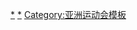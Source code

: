 {{Navbox with columns
| name       = 亚洲运动会主办城市
| title      = [[亚洲运动会]]主办城市
| bodyclass = hlist
| imagestyle = padding: 0 0.5em;
| image = [[File:Asian Games logo.svg|70px|Asian Games logo]]
| abovestyle = padding: 0.35em 0; line-height: 1.5em; background: transparent;
| belowstyle = background-color:transparent; border-top: 1px solid #CCCCFF;
| group1     = [[亚洲运动会|夏季]]
| list1      = 
* '''[[1951年亚洲运动会|1951]]'''：[[德里]]
* '''[[1954年亚洲运动会|1954]]'''：[[马尼拉]]
* '''[[1958年亚洲运动会|1958]]'''：[[東京都|东京]]
* '''[[1962年亚洲运动会|1962]]'''：[[雅加达]]
* '''[[1966年亚洲运动会|1966]]'''：[[曼谷]]
* '''[[1970年亚洲运动会|1970]]'''：[[曼谷]]
* '''[[1974年亚洲运动会|1974]]'''：[[德黑兰]]
* '''[[1978年亚洲运动会|1978]]'''：[[曼谷]]
* '''[[1982年亚洲运动会|1982]]'''：[[德里]]
* '''[[1986年亚洲运动会|1986]]'''：[[首爾特別市|首爾]]
* '''[[1990年亚洲运动会|1990]]'''：[[北京市|北京]]
* '''[[1994年亚洲运动会|1994]]'''：[[廣島市|广岛]]
* '''[[1998年亚洲运动会|1998]]'''：[[曼谷]]
* '''[[2002年亚洲运动会|2002]]'''：[[釜山廣域市|釜山]]
* '''[[2006年亚洲运动会|2006]]'''：[[多哈]]
* '''[[2010年亚洲运动会|2010]]'''：[[广州市|广州]]
* '''[[2014年亚洲运动会|2014]]'''：[[仁川廣域市|仁川]]
* '''[[2018年亚洲运动会|2018]]'''：[[雅加达]]-[[巨港]]
* '''[[2022年亞洲運動會|2022]]'''：''[[杭州市|杭州]]''
* '''[[2026年亞洲運動會|2026]]'''：''[[名古屋市|名古屋]]''
* '''[[2030年亞洲運動會|2030]]'''：''[[多哈]]''
* '''[[2034年亚洲运动会|2034]]'''：''[[利雅德]]''

| group2     = [[亚洲冬季运动会|冬季]]
| list2      =
* '''[[1986年亞洲冬季運動會|1986]]'''：[[札幌市|札幌]]
* '''[[1990年亞洲冬季運動會|1990]]'''：[[札幌市|札幌]]
* '''[[1996年亞洲冬季運動會|1996]]'''：[[哈尔滨市|哈尔滨]]
* '''[[1999年亞洲冬季運動會|1999]]'''：[[江原道 (韓國)|江原]]
* '''[[2003年亞洲冬季運動會|2003]]'''：[[青森县|青森]]
* '''[[2007年亞洲冬季運動會|2007]]'''：[[长春市|长春]]
* '''[[2011年亞洲冬季運動會|2011]]'''：[[努爾-蘇丹|阿斯塔纳]]-[[阿拉木圖]]
* '''[[2017年亞洲冬季運動會|2017]]'''：[[札幌市|札幌]]

}}<noinclude>
[[Category:亚洲运动会主办城市|*]]
[[Category:亚洲冬季运动会主办城市|*]]
[[Category:亚洲运动会模板‎]]

</noinclude>